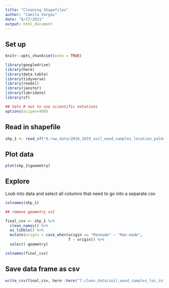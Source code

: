 ```yaml
---
title: "Cleaning Shapefiles"
author: "Camila Vargas"
date: "8/27/2021"
output: html_document
---
```


## Set up

```r
knitr::opts_chunk$set(echo = TRUE)

library(googledrive)
library(here)
library(data.table)
library(tidyverse)
library(readxl)
library(janitor)
library(lubridate)
library(sf)

## Sets R not to use scientific notations
options(scipen=999) 


```




## Read in shapefile
```r
shp_1 <- read_sf("6.raw_data/2016_2019_soil_wood_samples_location_palmyra.shp")


```

## Plot data
```r
plot(shp_1$geometry)
```


## Explore
Look into data and select all columns that need to go into a separate csv
```r
colnames(shp_1)

## remove geometry col

final_csv <- shp_1 %>% 
  clean_names() %>% 
  as_tibble() %>% 
  mutate(origin = case_when(origin == "Manmade" ~ "Man-made",
                            T ~ origin)) %>% 
  select(-geometry)

colnames(final_csv)

```



## Save data frame as csv
```r

write_csv(final_csv, here::here("7.clean_data/soil_wood_samples_loc_info_2016_2019.csv"))

```

